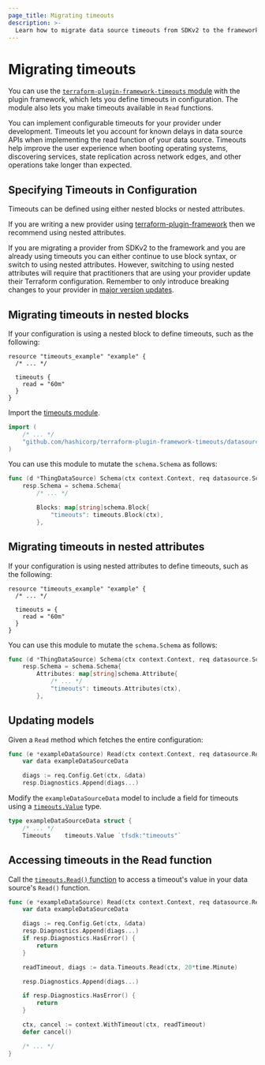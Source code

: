 ```yaml
---
page_title: Migrating timeouts
description: >-
  Learn how to migrate data source timeouts from SDKv2 to the framework.
---
```


# Migrating timeouts

You can use the 
[`terraform-plugin-framework-timeouts` module](https://github.com/hashicorp/terraform-plugin-framework-timeouts) with the plugin framework, which lets you define timeouts in configuration. The module also lets you make timeouts available in `Read` functions.

You can implement configurable timeouts for your provider under development. Timeouts let you account for known delays in data source APIs when  implementing the read function of your data source. Timeouts help improve the user experience when booting operating systems, discovering services, state replication across network edges, and other operations take longer than expected. 

## Specifying Timeouts in Configuration

Timeouts can be defined using either nested blocks or nested attributes.

If you are writing a new provider using
[terraform-plugin-framework](https://github.com/hashicorp/terraform-plugin-framework)
then we recommend using nested attributes.

If you are migrating a provider from SDKv2 to the framework and you are already
using timeouts you can either continue to use block syntax, or switch to using
nested attributes. However, switching to using nested attributes will require
that practitioners that are using your provider update their Terraform
configuration. Remember to only introduce breaking changes to your provider in
[major version
updates](/terraform/plugin/best-practices/versioning#versioning-specification).

## Migrating timeouts in nested blocks

If your configuration is using a nested block to define timeouts, such as the
following:

```hcl
resource "timeouts_example" "example" {
  /* ... */

  timeouts {
    read = "60m"
  }
}
```

Import the [timeouts
module](https://github.com/hashicorp/terraform-plugin-framework-timeouts).

```go
import (
    /* ... */
    "github.com/hashicorp/terraform-plugin-framework-timeouts/datasource/timeouts"
)
````

You can use this module to mutate the `schema.Schema` as follows:

```go
func (d *ThingDataSource) Schema(ctx context.Context, req datasource.SchemaRequest, resp *datasource.SchemaResponse) {
    resp.Schema = schema.Schema{
        /* ... */

        Blocks: map[string]schema.Block{
            "timeouts": timeouts.Block(ctx),
        },
```

## Migrating timeouts in nested attributes

If your configuration is using nested attributes to define timeouts, such as the
following:

```hcl
resource "timeouts_example" "example" {
  /* ... */

  timeouts = {
    read = "60m"
  }
}
```

You can use this module to mutate the `schema.Schema` as follows:

```go
func (d *ThingDataSource) Schema(ctx context.Context, req datasource.SchemaRequest, resp *datasource.SchemaResponse) {
    resp.Schema = schema.Schema{
        Attributes: map[string]schema.Attribute{
            /* ... */
            "timeouts": timeouts.Attributes(ctx),
        },
```

## Updating models

Given a `Read` method which fetches the entire configuration:

```go
func (e *exampleDataSource) Read(ctx context.Context, req datasource.ReadRequest, resp *datasource.ReadResponse) {
	var data exampleDataSourceData

	diags := req.Config.Get(ctx, &data)
	resp.Diagnostics.Append(diags...)
```

Modify the `exampleDataSourceData` model to include a field for timeouts using a
[`timeouts.Value`](https://pkg.go.dev/github.com/hashicorp/terraform-plugin-framework-timeouts/datasource/timeouts#Value)
type.

```go
type exampleDataSourceData struct {
    /* ... */
	Timeouts    timeouts.Value `tfsdk:"timeouts"`
```

## Accessing timeouts in the Read function

Call the [`timeouts.Read()`
function](https://pkg.go.dev/github.com/hashicorp/terraform-plugin-framework-timeouts/datasource/timeouts#Value.Read)
to access a timeout's value in your data source's `Read()` function.

```go
func (e *exampleDataSource) Read(ctx context.Context, req datasource.ReadRequest, resp *datasource.ReadResponse) {
    var data exampleDataSourceData

    diags := req.Config.Get(ctx, &data)
    resp.Diagnostics.Append(diags...)
    if resp.Diagnostics.HasError() {
        return
    }

    readTimeout, diags := data.Timeouts.Read(ctx, 20*time.Minute)

    resp.Diagnostics.Append(diags...)

    if resp.Diagnostics.HasError() {
        return
    }

    ctx, cancel := context.WithTimeout(ctx, readTimeout)
    defer cancel()

    /* ... */
}
```
